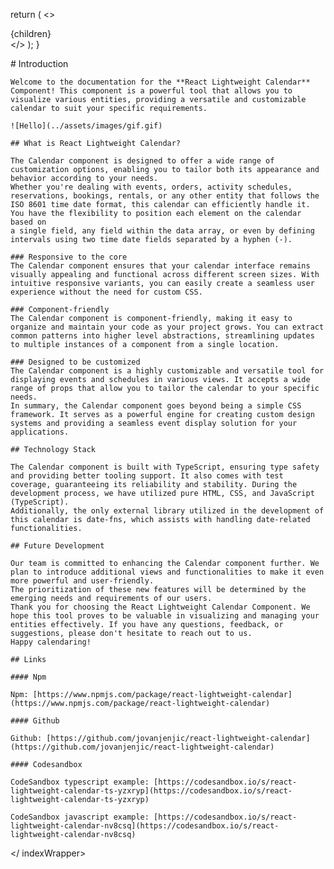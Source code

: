 
  return (
    <>
      <Meta
        description="Discover react-lightweight-calendar, our React Calendar Component! A lightweight, customizable tool for integrating schedules, events, and more into your React applications. Perfect for creating tailored calendar solutions with TypeScript. Learn more about our powerful React calendar now!"
        keywords="react calendar typescript, react custom calendar, react calendar component, react calendar component with events, calendar component react, schedule react component, calendar react component, calendar for react, react component calendar, React Calendar"
        title="React-Lightweight-Calendar: The Ultimate React Calendar Component"
        canonical="https://calendar-react.com"
      />
      <div>
        {children}
      </div>
    </>
  );
}

<indexWrapper>
    # Introduction
    
    Welcome to the documentation for the **React Lightweight Calendar** Component! This component is a powerful tool that allows you to visualize various entities, providing a versatile and customizable calendar to suit your specific requirements.

    ![Hello](../assets/images/gif.gif)

    ## What is React Lightweight Calendar?

    The Calendar component is designed to offer a wide range of customization options, enabling you to tailor both its appearance and behavior according to your needs.
    Whether you're dealing with events, orders, activity schedules, reservations, bookings, rentals, or any other entity that follows the ISO 8601 time date format, this calendar can efficiently handle it. You have the flexibility to position each element on the calendar based on
    a single field, any field within the data array, or even by defining intervals using two time date fields separated by a hyphen (-).

    ### Responsive to the core
    The Calendar component ensures that your calendar interface remains visually appealing and functional across different screen sizes. With intuitive responsive variants, you can easily create a seamless user experience without the need for custom CSS.

    ### Component-friendly
    The Calendar component is component-friendly, making it easy to organize and maintain your code as your project grows. You can extract common patterns into higher level abstractions, streamlining updates to multiple instances of a component from a single location.

    ### Designed to be customized
    The Calendar component is a highly customizable and versatile tool for displaying events and schedules in various views. It accepts a wide range of props that allow you to tailor the calendar to your specific needs.
    In summary, the Calendar component goes beyond being a simple CSS framework. It serves as a powerful engine for creating custom design systems and providing a seamless event display solution for your applications.

    ## Technology Stack

    The Calendar component is built with TypeScript, ensuring type safety and providing better tooling support. It also comes with test coverage, guaranteeing its reliability and stability. During the development process, we have utilized pure HTML, CSS, and JavaScript (TypeScript).
    Additionally, the only external library utilized in the development of this calendar is date-fns, which assists with handling date-related functionalities.

    ## Future Development

    Our team is committed to enhancing the Calendar component further. We plan to introduce additional views and functionalities to make it even more powerful and user-friendly.
    The prioritization of these new features will be determined by the emerging needs and requirements of our users.
    Thank you for choosing the React Lightweight Calendar Component. We hope this tool proves to be valuable in visualizing and managing your entities effectively. If you have any questions, feedback, or suggestions, please don't hesitate to reach out to us.
    Happy calendaring!

    ## Links

    #### Npm

    Npm: [https://www.npmjs.com/package/react-lightweight-calendar](https://www.npmjs.com/package/react-lightweight-calendar)

    #### Github

    Github: [https://github.com/jovanjenjic/react-lightweight-calendar](https://github.com/jovanjenjic/react-lightweight-calendar)

    #### Codesandbox

    CodeSandbox typescript example: [https://codesandbox.io/s/react-lightweight-calendar-ts-yzxryp](https://codesandbox.io/s/react-lightweight-calendar-ts-yzxryp)

    CodeSandbox javascript example: [https://codesandbox.io/s/react-lightweight-calendar-nv8csq](https://codesandbox.io/s/react-lightweight-calendar-nv8csq)
</ indexWrapper>
